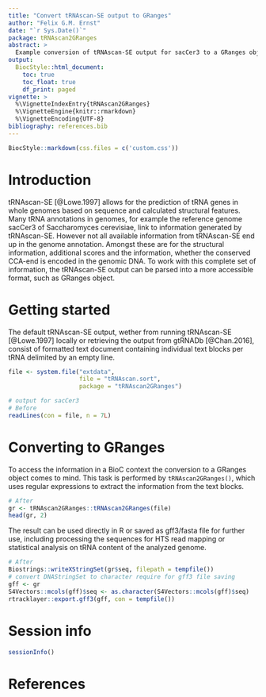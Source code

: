 ```yaml
---
title: "Convert tRNAscan-SE output to GRanges"
author: "Felix G.M. Ernst"
date: "`r Sys.Date()`"
package: tRNAscan2GRanges
abstract: >
  Example conversion of tRNAscan-SE output for sacCer3 to a GRanges object
output: 
  BiocStyle::html_document:
    toc: true
    toc_float: true
    df_print: paged
vignette: >
  %\VignetteIndexEntry{tRNAscan2GRanges}
  %\VignetteEngine{knitr::rmarkdown}
  %\VignetteEncoding{UTF-8}
bibliography: references.bib
---
```


```r
BiocStyle::markdown(css.files = c('custom.css'))
```

# Introduction

tRNAscan-SE [@Lowe.1997] allows for the prediction of tRNA genes in whole
genomes based on sequence and calculated structural features. Many tRNA
annotations in genomes, for example the reference genome sacCer3 of
Saccharomyces cerevisiae, link to information generated by tRNAscan-SE.
However not all available information from tRNAscan-SE end up in the genome
annotation. Amongst these are for the structural information, additional scores
and the information, whether the conserved CCA-end is encoded in the genomic
DNA. To work with this complete set of information, the tRNAscan-SE output can
be parsed into a more accessible format, such as GRanges object.

# Getting started

The default tRNAscan-SE output, wether from running tRNAscan-SE [@Lowe.1997]
locally or retrieving the output from gtRNADb [@Chan.2016], consist of formatted
text document containing individual text blocks per tRNA delimited by an empty
line.

```r
file <- system.file("extdata", 
                    file = "tRNAscan.sort", 
                    package = "tRNAscan2GRanges")

# output for sacCer3
# Before
readLines(con = file, n = 7L)
```

# Converting to GRanges

To access the information in a BioC context the conversion to a GRanges object 
comes to mind. This task is performed by `tRNAscan2GRanges()`, which uses 
regular expressions to extract the information from the text blocks. 

```r
# After
gr <- tRNAscan2GRanges::tRNAscan2GRanges(file)
head(gr, 2)
```

The result can be used directly in R or saved as gff3/fasta file for further
use, including processing the sequences for HTS read mapping or statistical
analysis on tRNA content of the analyzed genome.

```r
# After
Biostrings::writeXStringSet(gr$seq, filepath = tempfile())
# convert DNAStringSet to character require for gff3 file saving
gff <- gr
S4Vectors::mcols(gff)$seq <- as.character(S4Vectors::mcols(gff)$seq)
rtracklayer::export.gff3(gff, con = tempfile())
```

# Session info

```r
sessionInfo()
```

# References